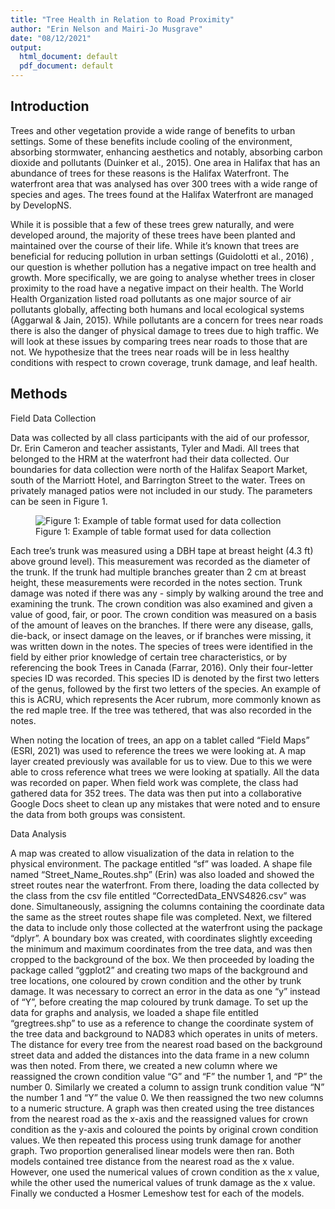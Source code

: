 ```yaml
---
title: "Tree Health in Relation to Road Proximity"
author: "Erin Nelson and Mairi-Jo Musgrave"
date: "08/12/2021"
output:
  html_document: default
  pdf_document: default
---
```

## Introduction
Trees and other vegetation provide a wide range of benefits to urban settings. Some of these benefits include cooling of the environment, absorbing stormwater, enhancing aesthetics and notably, absorbing carbon dioxide and pollutants (Duinker et al., 2015). One area in Halifax that has an abundance of trees for these reasons is the Halifax Waterfront. The waterfront area that was analysed has over 300 trees with a wide range of species and ages. The trees found at the Halifax Waterfront are managed by DevelopNS. 

While it is possible that a few of these trees grew naturally, and were developed around, the majority of these trees have been planted and maintained over the course of their life. While it’s known that trees are beneficial for reducing pollution in urban settings (Guidolotti et al., 2016) , our question is whether pollution has a negative impact on tree health and growth. More specifically, we are going to analyse whether trees in closer proximity to the road have a negative impact on their health. The World Health Organization listed road pollutants as one major source of air pollutants globally, affecting both humans and local ecological systems (Aggarwal & Jain, 2015). While pollutants are a concern for trees near roads there is also the danger of physical damage to trees due to high traffic.  We will look at these issues by comparing trees near roads to those that are not. We hypothesize that the trees near roads will be in less healthy conditions with respect to crown coverage, trunk damage, and leaf health.

## Methods
Field Data Collection

Data was collected by all class participants with the aid of our professor, Dr. Erin Cameron and teacher assistants, Tyler and Madi. All trees that belonged to the HRM at the waterfront had their data collected. Our boundaries for data collection were north of the Halifax Seaport Market, south of the Marriott Hotel, and Barrington Street to the water. Trees on privately managed patios were not included in our study. The parameters can be seen in Figure 1.

![Figure 1: Example of table format used for data collection](example_table_cropped.png)



Each tree’s trunk was measured using a DBH tape at breast height (4.3 ft) above ground level). This measurement was recorded as the diameter of the trunk. If the trunk had multiple branches greater than 2 cm at breast height, these measurements were recorded in the notes section. Trunk damage was noted if there was any - simply by walking around the tree and examining the trunk. The crown condition was also examined and given a value of good, fair, or poor. The crown condition was measured on a basis of the amount of leaves on the branches. If there were any disease, galls, die-back, or insect damage on the leaves, or if  branches were missing, it was written down in the notes. The species of trees were identified in the field by either prior knowledge of certain tree characteristics, or by referencing the book Trees in Canada (Farrar, 2016). Only their four-letter species ID was recorded. This species ID is denoted by the first two letters of the genus, followed by the first two letters of the species. An example of this is ACRU, which represents the Acer rubrum, more commonly known as the red maple tree. If the tree was tethered, that was also recorded in the notes. 

When noting the location of trees, an app on a tablet called “Field Maps” (ESRI, 2021) was used to reference the trees we were looking at. A map layer created previously was available for us to view. Due to this we were able to cross reference what trees we were looking at spatially. All the data was recorded on paper. When field work was complete, the class had gathered data for 352 trees. The data was then put into a collaborative Google Docs sheet to clean up any mistakes that were noted and to ensure the data from both groups was consistent.

Data Analysis 

  A map was created to allow visualization of the data in relation to the physical environment.  The package entitled “sf” was loaded. A shape file named “Street_Name_Routes.shp” (Erin) was also loaded and showed the street routes near the waterfront. From there, loading the data collected by the class from the csv file entitled “CorrectedData_ENVS4826.csv” was done. Simultaneously, assigning the columns containing the coordinate data the same as the street routes shape file was completed. Next, we filtered the data to include only those collected at the waterfront using the package “dplyr”. A boundary box was created, with coordinates slightly exceeding the minimum and maximum coordinates from the tree data, and was then cropped to the background of the box. We then proceeded by loading the package called “ggplot2” and creating two maps of the background and tree locations, one coloured by crown condition and the other by trunk damage. It was necessary to correct an error in the data as one “y” instead of “Y”, before creating the map coloured by trunk damage. 
To set up the data for graphs and analysis, we loaded a shape file entitled “gregtrees.shp” to use as a reference to change the coordinate system of the tree data and background to NAD83 which operates in units of meters. The distance for every tree from the nearest road based on the background street data and added the distances into the data frame in a new column was then noted. From there, we created a new column where we reassigned the crown condition value “G”  and “F” the number 1, and “P” the number 0. Similarly we created a column to assign trunk condition value “N” the number 1 and “Y” the value 0. We then reassigned the two new columns to a numeric structure. A graph was then created using the tree distances from the nearest road as the x-axis and the reassigned values for crown condition as the y-axis and coloured the points by original crown condition values. We then repeated this process using trunk damage for another graph. 
Two proportion generalised linear models were then ran. Both models contained tree distance from the nearest road as the x value. However, one used the numerical values of crown condition as the x value, while the other used the  numerical values of trunk damage as the x value. Finally we conducted a Hosmer Lemeshow test for each of the models. 





```r

```


